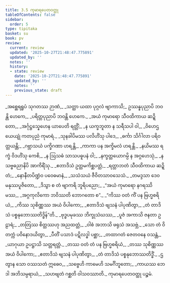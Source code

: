 ```yaml
---
title: 3.5 ကုမာရပေတဝတ္ထု
tableOfContents: false
sidebar:
  order: 5
type: tipitaka
basket: su
book: pv
review:
  current: review
  updated: '2025-10-27T21:48:47.775891'
  updated_by: ''
  notes: ''
  history:
  - state: review
    date: '2025-10-27T21:48:47.775891'
    updated_by: ''
    notes: ''
    previous_state: draft
---
```



<ReviewStatus review={frontmatter.review} showDetails={true} />

<HypothesisAnnotation frontmatter={frontmatter} />

<DynamicBreadcrumb />

<Division number="453" book="pv" e="ch" v="19" p="173">

<Paragraph number="490" type="verses" book="pv">
_အစ္ဆေရရူပံ သုဂတဿ ဉာဏံ,_  
_သတ္ထာ ယထာ ပုဂ္ဂလံ ဗျာကာသိ;_  
ဥဿန္နပုညာပိ ဘဝန္တိ ဟေကေ,_  
_ပရိတ္တပုညာပိ ဘဝန္တိ ဟေကေ._  

</Paragraph>

</Division>
<Division number="454" book="pv" e="ch" v="19" p="173">

<Paragraph number="491" type="verses" book="pv">
_အယံ ကုမာရော သီဝထိကာယ ဆဍ္ဍိတော,_  
_အင်္ဂုဋ္ဌသ္နေဟေန ယာပေတိ ရတ္တိံ;_  
_န ယက္ခဘူတာ န သရီသပါ ဝါ,_  
_ဝိဟေဌယေယျုံ ကတပုညံ ကုမာရံ._  

</Paragraph>

</Division>
<Division number="455" book="pv" e="ch" v="19" p="173">

<Paragraph number="492" type="verses" book="pv">
_သုနခါပိမဿ ပလိဟိံသု ပါဒေ,_  
_ဓင်္ကာ သိင်္ဂါလာ ပရိဝတ္တယန္တိ;_  
_ဂဗ္ဘာသယံ ပက္ခိဂဏာ ဟရန္တိ,_  
_ကာကာ ပန အက္ခိမလံ ဟရန္တိ._  

</Paragraph>

</Division>
<Division number="456" book="pv" e="ch" v="19" p="174">

<Paragraph number="493" type="verses" book="pv">
_နယိမဿ ရက္ခံ ဝိဒဟိံသု ကေစိ,_  
_န ဩသဓံ သာသပဓူပနံ ဝါ;_  
_နက္ခတ္တယောဂမ္ပိ န အဂ္ဂဟေသုံ,_  
_န သဗ္ဗဓညာနိပိ အာကိရိံသု._  

</Paragraph>

</Division>
<Division number="457" book="pv" e="ch" v="19" p="174">

<Paragraph number="494" type="verses" book="pv">
_ဧတာဒိသံ ဥတ္တမကိစ္ဆပတ္တံ,_  
_ရတ္တာဘတံ သီဝထိကာယ ဆဍ္ဍိတံ;_  
_နောနီတပိဏ္ဍံဝ ပဝေဓမာနံ,_  
_သသံသယံ ဇီဝိတသာဝသေသံ._  

</Paragraph>

</Division>
<Division number="458" book="pv" e="ch" v="19" p="174">

<Paragraph number="495" type="verses" book="pv">
_တမဒ္ဒသာ ဒေဝမနုဿပူဇိတော,_  
_ဒိသွာ စ တံ ဗျာကရိ ဘူရိပညော;_  
_“အယံ ကုမာရော နဂရဿိမဿ,_  
_အဂ္ဂကုလိကော ဘဝိဿတိ ဘောဂတော စ”._  

</Paragraph>

</Division>
<Division number="459" book="pv" e="ch" v="19" p="174">

<Paragraph number="496" type="verses" book="pv">
_“ကိဿ ဝတံ ကိံ ပန ဗြဟ္မစရိယံ,_  
_ကိဿ သုစိဏ္ဏဿ အယံ ဝိပါကော;_  
_ဧတာဒိသံ ဗျသနံ ပါပုဏိတွာ,_  
_တံ တာဒိသံ ပစ္စနုဘောဿတိဒ္ဓိန်”တိ._  

</Paragraph>

</Division>
<Division number="460" book="pv" e="ch" v="19" p="174">

<Paragraph number="497" type="verses" book="pv">
_ဗုဒ္ဓပမုခဿ ဘိက္ခုသံဃဿ,_  
_ပူဇံ အကာသိ ဇနတာ ဥဠာရံ;_  
_တတြဿ စိတ္တဿဟု အညထတ္တံ,_  
_ဝါစံ အဘာသိ ဖရုသံ အသဗ္ဘံ._  

</Paragraph>

</Division>
<Division number="461" book="pv" e="ch" v="19" p="174">

<Paragraph number="498" type="verses" book="pv">
_သော တံ ဝိတက္ကံ ပဝိနောဒယိတွာ,_  
_ပီတိံ ပသာဒံ ပဋိလဒ္ဓါ ပစ္ဆာ;_  
_တထာဂတံ ဇေတဝနေ ဝသန္တံ,_  
_ယာဂုယာ ဥပဋ္ဌာသိ သတ္တရတ္တံ._  

</Paragraph>

</Division>
<Division number="462" book="pv" e="ch" v="19" p="174">

<Paragraph number="499" type="verses" book="pv">
_တဿ ဝတံ တံ ပန ဗြဟ္မစရိယံ,_  
_တဿ သုစိဏ္ဏဿ အယံ ဝိပါကော;_  
_ဧတာဒိသံ ဗျသနံ ပါပုဏိတွာ,_  
_တံ တာဒိသံ ပစ္စနုဘောဿတိဒ္ဓိံ._  

</Paragraph>

</Division>
<Division number="463" book="pv" e="ch" v="19" p="175">

<Paragraph number="500" type="verses" book="pv">
_ဌတွာန သော ဝဿသတံ ဣဓေဝ,_  
_သဗ္ဗေဟိ ကာမေဟိ သမင်္ဂိဘူတော;_  
_ကာယဿ ဘေဒါ အဘိသမ္ပရာယံ,_  
_သဟဗျတံ ဂစ္ဆတိ ဝါသဝဿာတိ._  


</Paragraph>
</Division>

<Paragraph number="501" type="center" book="pv">
ကုမာရပေတဝတ္ထု ပဉ္စမံ.
</Paragraph>